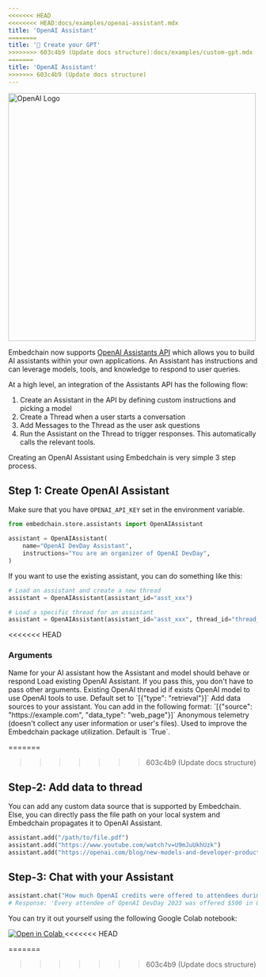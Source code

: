 ```yaml
---
<<<<<<< HEAD
<<<<<<<< HEAD:docs/examples/openai-assistant.mdx
title: 'OpenAI Assistant'
========
title: '🤖 Create your GPT'
>>>>>>>> 603c4b9 (Update docs structure):docs/examples/custom-gpt.mdx
=======
title: 'OpenAI Assistant'
>>>>>>> 603c4b9 (Update docs structure)
---
```


<img src="https://blogs.swarthmore.edu/its/wp-content/uploads/2022/05/openai.jpg"  align="center" width="500" alt="OpenAI Logo"/>

Embedchain now supports [OpenAI Assistants API](https://platform.openai.com/docs/assistants/overview) which allows you to build AI assistants within your own applications. An Assistant has instructions and can leverage models, tools, and knowledge to respond to user queries.

At a high level, an integration of the Assistants API has the following flow:

1. Create an Assistant in the API by defining custom instructions and picking a model
2. Create a Thread when a user starts a conversation
3. Add Messages to the Thread as the user ask questions
4. Run the Assistant on the Thread to trigger responses. This automatically calls the relevant tools.

Creating an OpenAI Assistant using Embedchain is very simple 3 step process.

## Step 1: Create OpenAI Assistant

Make sure that you have `OPENAI_API_KEY` set in the environment variable.

```python Initialize
from embedchain.store.assistants import OpenAIAssistant

assistant = OpenAIAssistant(
    name="OpenAI DevDay Assistant",
    instructions="You are an organizer of OpenAI DevDay",
)
```

If you want to use the existing assistant, you can do something like this:

```python Initialize
# Load an assistant and create a new thread
assistant = OpenAIAssistant(assistant_id="asst_xxx")

# Load a specific thread for an assistant
assistant = OpenAIAssistant(assistant_id="asst_xxx", thread_id="thread_xxx")
```

<<<<<<< HEAD
### Arguments

<ResponseField name="name" type="string">
  Name for your AI assistant
</ResponseField>

<ResponseField name="instructions" type="string">
  how the Assistant and model should behave or respond
</ResponseField>

<ResponseField name="assistant_id" type="string">
  Load existing OpenAI Assistant. If you pass this, you don't have to pass other arguments.
</ResponseField>

<ResponseField name="thread_id" type="string">
  Existing OpenAI thread id if exists
</ResponseField>

<ResponseField name="model" type="str" default="gpt-4-1106-preview">
  OpenAI model to use
</ResponseField>

<ResponseField name="tools" type="list">
  OpenAI tools to use. Default set to `[{"type": "retrieval"}]`
</ResponseField>

<ResponseField name="data_sources" type="list" default="[]">
  Add data sources to your assistant. You can add in the following format: `[{"source": "https://example.com", "data_type": "web_page"}]`
</ResponseField>

<ResponseField name="telemetry" type="boolean" default="True">
  Anonymous telemetry (doesn't collect any user information or user's files). Used to improve the Embedchain package utilization. Default is `True`.
</ResponseField>

=======
>>>>>>> 603c4b9 (Update docs structure)
## Step-2: Add data to thread

You can add any custom data source that is supported by Embedchain. Else, you can directly pass the file path on your local system and Embedchain propagates it to OpenAI Assistant.
```python Add data
assistant.add("/path/to/file.pdf")
assistant.add("https://www.youtube.com/watch?v=U9mJuUkhUzk")
assistant.add("https://openai.com/blog/new-models-and-developer-products-announced-at-devday")
```

## Step-3: Chat with your Assistant
```python Chat
assistant.chat("How much OpenAI credits were offered to attendees during OpenAI DevDay?")
# Response: 'Every attendee of OpenAI DevDay 2023 was offered $500 in OpenAI credits.'
```

You can try it out yourself using the following Google Colab notebook:

<a href="https://colab.research.google.com/drive/1BKlXZYSl6AFRgiHZ5XIzXrXC_24kDYHQ?usp=sharing">
    <img src="https://camo.githubusercontent.com/84f0493939e0c4de4e6dbe113251b4bfb5353e57134ffd9fcab6b8714514d4d1/68747470733a2f2f636f6c61622e72657365617263682e676f6f676c652e636f6d2f6173736574732f636f6c61622d62616467652e737667" alt="Open in Colab" />
</a>
<<<<<<< HEAD

=======
>>>>>>> 603c4b9 (Update docs structure)
